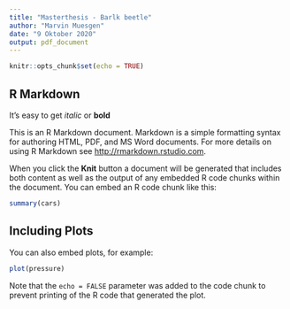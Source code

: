 ```yaml
---
title: "Masterthesis - Barlk beetle"
author: "Marvin Muesgen"
date: "9 Oktober 2020"
output: pdf_document
---
```


```r
knitr::opts_chunk$set(echo = TRUE)
```

## R Markdown

It's easy to get *italic* or **bold**

This is an R Markdown document. Markdown is a simple formatting syntax for authoring HTML, PDF, and MS Word documents. For more details on using R Markdown see <http://rmarkdown.rstudio.com>.

When you click the **Knit** button a document will be generated that includes both content as well as the output of any embedded R code chunks within the document. You can embed an R code chunk like this:

```r
summary(cars)
```

## Including Plots

You can also embed plots, for example:

```r
plot(pressure)
```

Note that the `echo = FALSE` parameter was added to the code chunk to prevent printing of the R code that generated the plot.
